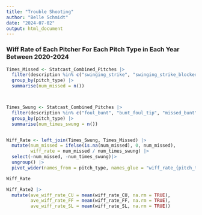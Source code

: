 ```yaml
---
title: "Trouble Shooting"
author: "Belle Schmidt"
date: "2024-07-02"
output: html_document
---
```


### Wiff Rate of Each Pitcher For Each Pitch Type in Each Year Between 2020-2024

```r
Times_Missed <- Statcast_Combined_Pitches |> 
  filter(description %in% c("swinging_strike", "swinging_strike_blocked", "missed_bunt", "bunt_foul_tip", "foul_tip")) |> 
  group_by(pitch_type) |>
  summarise(num_missed = n()) 



Times_Swung <- Statcast_Combined_Pitches |> 
  filter(description %in% c("foul_bunt", "bunt_foul_tip", "missed_bunt", "hit_into_play", "foul", "swinging_strike", "swinging_strike_blocked", "foul_tip")) |> 
  group_by(pitch_type) |>
  summarise(num_times_swung = n()) 


Wiff_Rate <- left_join(Times_Swung, Times_Missed) |> 
  mutate(num_missed = ifelse(is.na(num_missed), 0, num_missed),
         wiff_rate = num_missed / num_times_swung) |> 
  select(-num_missed, -num_times_swung)|> 
  ungroup() |> 
  pivot_wider(names_from = pitch_type, names_glue = "wiff_rate_{pitch_type}", values_from = wiff_rate)

Wiff_Rate

Wiff_Rate2 |> 
  mutate(ave_wiff_rate_CU = mean(wiff_rate_CU, na.rm = TRUE),
         ave_wiff_rate_FF = mean(wiff_rate_FF, na.rm = TRUE),
         ave_wiff_rate_SL = mean(wiff_rate_SL, na.rm = TRUE))
```